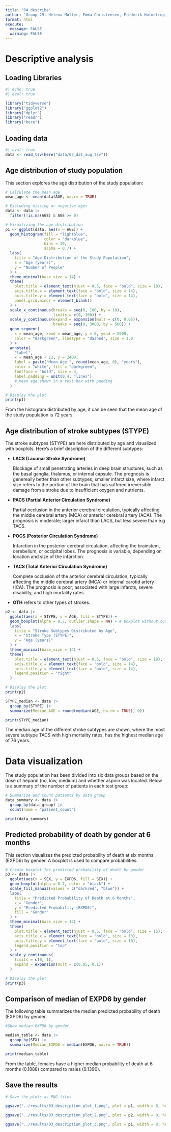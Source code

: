 ```yaml
---
title: "04_describe"
author: "Group 29: Helena Møller, Emma Christensen, Frederik Holmstrup, Casper Harreby & Laura Christiansen"
format: html
execute: 
  message: FALSE
  warning: FALSE
---
```


# Descriptive analysis

## Loading Libraries

```r
#| echo: true
#| eval: true

library("tidyverse") 
library("ggplot2") 
library("dplyr") 
library("readr") 
library("here")
```

## Loading data

```r
#| eval: true
data <- read_tsv(here("data/03_dat_aug.tsv"))
```

## Age distribution of study population

This section explores the age distribution of the study population:

```r

# Calculate the mean age
mean_age <- mean(data$AGE, na.rm = TRUE)

# Excluding missing or negative ages
data <- data |> 
  filter(!is.na(AGE) & AGE >= 0)

# Visualizing the age distribution
p1 <- ggplot(data, aes(x = AGE)) +      
  geom_histogram(fill = "lightblue", 
                 color = "darkblue", 
                 bins = 30, 
                 alpha = 0.7) + 
  labs(
    title = "Age Distribution of the Study Population",             
    x = "Age (years)", 
    y = "Number of People"
  ) +      
  theme_minimal(base_size = 14) +      
  theme(
    plot.title = element_text(hjust = 0.5, face = "bold", size = 18), 
    axis.title.x = element_text(face = "bold", size = 14),            
    axis.title.y = element_text(face = "bold", size = 14),         
    panel.grid.minor = element_blank()
  ) +                
  scale_x_continuous(breaks = seq(0, 100, by = 10), 
                     limits = c(0, 100)) +     
  scale_y_continuous(expand = expansion(mult = c(0, 0.05)), 
                     breaks = seq(0, 3000, by = 500)) +    
  geom_segment(
    x = mean_age, xend = mean_age, y = 0, yend = 2900, 
    color = "darkgreen", linetype = "dashed", size = 1.0
  ) +      
  annotate(
    "label", 
    x = mean_age + 12, y = 2400, 
    label = paste("Mean Age:", round(mean_age, 0), "years"),                 
    color = "white", fill = "darkgreen", 
    fontface = "bold", size = 4,                      
    label.padding = unit(0.4, "lines")  
    # Mean age shown in a text box with padding 
  )

# Display the plot
print(p1)
```

From the histogram distributed by age, it can be seen that the mean age of the study population is 72 years.

## Age distribution of stroke subtypes (STYPE)

The stroke subtypes (STYPE) are here distributed by age and visualized with boxplots. Here's a brief description of the different subtypes:

-   **LACS (Lacunar Stroke Syndrome)**

    Blockage of small penetrating arteries in deep brain structures, such as the basal ganglia, thalamus, or internal capsule. The prognosis is genereally better than other subtypes; smaller infarct size, where infarct size refers to the portion of the brain that has suffered irreversible damage from a stroke due to insufficient oxygen and nutrients.

-   **PACS (Partial Anterior Circulation Syndrome)**

    Partial occlusion in the anterior cerebral circulation, typically affecting the middle cerebral artery (MCA) or anterior cerebral artery (ACA). The prognosis is moderate; larger infarct than LACS, but less severe than e.g TACS.

-   **POCS (Posterior Circulation Syndrome)**

    Infarction in the posterior cerebral circulation, affecting the brainstem, cerebellum, or occipital lobes. The prognosis is variable, depending on location and size of the infarction.

-   **TACS (Total Anterior Circulation Syndrome)**

    Complete occlusion of the anterior cerebral circulation, typically affecting the middle cerebral artery (MCA) or internal carotid artery (ICA). The prognosis is poor; associated with large infarcts, severe disability, and high mortality rates.

-   **OTH** refers to other types of strokes.

```r

p2 <- data |> 
  ggplot(aes(x = STYPE, y = AGE, fill = STYPE)) + 
  geom_boxplot(alpha = 0.7, outlier.shape = NA) + # Boxplot without outlier points
  labs(
    title = "Stroke Subtypes Distributed by Age",
    x = "Stroke Type (STYPE)",
    y = "Age (years)"
  ) + 
  theme_minimal(base_size = 14) + 
  theme(
    plot.title = element_text(hjust = 0.5, face = "bold", size = 18),
    axis.title.x = element_text(face = "bold", size = 14),
    axis.title.y = element_text(face = "bold", size = 14),
    legend.position = "right"
  )

# Display the plot
print(p2)
```

```r
STYPE_median <- data |>
  group_by(STYPE) |>
  summarize(Median_AGE = round(median(AGE, na.rm = TRUE), 0))

print(STYPE_median)
```

The median age of the different stroke subtypes are shown, where the most severe subtype TACS with high mortality rates, has the highest median age of 76 years.

# Data visualization

The study population has been divided into six data groups based on the dose of heparin (no, low, medium) and whether aspirin was located. Below is a summary of the number of patients in each test group:

```r

# Summarize and count patients by data group
data_summary <- data |> 
  group_by(data_group) |> 
  count(name = "patient_count") 

print(data_summary)
```

## Predicted probability of death by gender at 6 months

This section visualizes the predicted probability of death at six months (EXPD6) by gender. A boxplot is used to compare probabilities.

```r

# Create boxplot for predicted probability of death by gender
p3 <- data |> 
  ggplot(aes(x = SEX, y = EXPD6, fill = SEX)) +   
  geom_boxplot(alpha = 0.7, color = "black") +    
  scale_fill_manual(values = c("darkred", "blue")) + 
  labs(
    title = "Predicted Probability of Death at 6 Months",     
    x = "Gender",     
    y = "Predicted Probability (EXPD6)",     
    fill = "Gender"
  ) + 
  theme_minimal(base_size = 14) +   
  theme(
    plot.title = element_text(hjust = 0.5, face = "bold", size = 15),
    axis.title.x = element_text(face = "bold", size = 10), 
    axis.title.y = element_text(face = "bold", size = 10), 
    legend.position = "top"
  ) +   
  scale_y_continuous(
    limits = c(0, 1),     
    expand = expansion(mult = c(0.05, 0.1))
  )

# Display the plot
print(p3)
```

## Comparison of median of EXPD6 by gender

The following table summarizes the median predicted probability of death (EXPD6) by gender.

```r
#Show median EXPD6 by gender  

median_table <- data |>
  group_by(SEX) |>
  summarize(Median_EXPD6 = median(EXPD6, na.rm = TRUE)) 

print(median_table)
```

From the table, females have a higher median probability of death at 6 months (0.1888) compared to males (0.1390).

## Save the results

```r
# Save the plots as PNG files

ggsave("../results/03_description_plot_1.png", plot = p1, width = 8, height = 4, dpi = 300, bg = "white")

ggsave("../results/03_description_plot_2.png", plot = p2, width = 8, height = 4, dpi = 300, bg = "white")

ggsave("../results/03_description_plot_3.png", plot = p1, width = 8, height = 4, dpi = 300, bg = "white")
```
